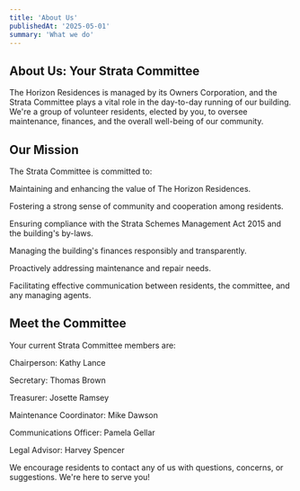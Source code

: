 ```yaml
---
title: 'About Us'
publishedAt: '2025-05-01'
summary: 'What we do'
---
```


## About Us: Your Strata Committee
The Horizon Residences is managed by its Owners Corporation, and the Strata Committee plays a vital role in the day-to-day running of our building. We're a group of volunteer residents, elected by you, to oversee maintenance, finances, and the overall well-being of our community.

## Our Mission

The Strata Committee is committed to:

Maintaining and enhancing the value of The Horizon Residences.

Fostering a strong sense of community and cooperation among residents.

Ensuring compliance with the Strata Schemes Management Act 2015 and the building's by-laws.

Managing the building's finances responsibly and transparently.

Proactively addressing maintenance and repair needs.

Facilitating effective communication between residents, the committee, and any managing agents.

## Meet the Committee

Your current Strata Committee members are:

Chairperson: Kathy Lance

Secretary: Thomas Brown

Treasurer: Josette Ramsey

Maintenance Coordinator: Mike Dawson

Communications Officer: Pamela Gellar

Legal Advisor: Harvey Spencer

We encourage residents to contact any of us with questions, concerns, or suggestions. We're here to serve you!
